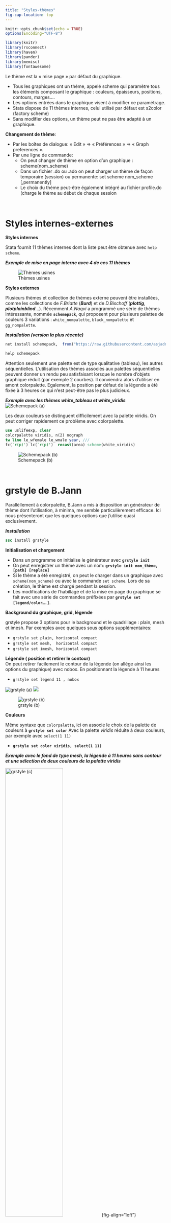 ```yaml
---
title: "Styles-thèmes"
fig-cap-location: top
---
```


```r
knitr::opts_chunk$set(echo = TRUE)
options(Encoding="UTF-8")

library(knitr)
library(rsconnect)
library(haven)
library(pander)
library(memisc)
library(fontawesome)
```



 
 Le thème est la « mise page » par défaut du graphique.  
 
-	Tous les graphiques ont un thème, appelé scheme qui paramètre tous les éléments composant le graphique : couleurs, épaisseurs, positions, contours, marges….
-	Les options entrées dans le graphique visent à modifier ce paramétrage.
-	Stata dispose de 11 thèmes internes, celui utilisé par défaut est s2color (factory scheme)
-	Sans modifier des options, un thème peut ne pas être adapté à un graphique.  

**Changement de thème**:  

-	Par les boîtes de dialogue: « Edit » => « Préférences » => « Graph preferences ».
- Par une ligne de commande:
   - On peut changer de thème en option d’un graphique : scheme(nom_scheme)
   - Dans un fichier .do ou .ado on peut charger un thème de façon temporaire (session) ou permanente: set scheme nom_scheme [,permanently]
   - Le choix du thème peut-être également intégré au fichier profile.do (charge le thème au début de chaque session

<br> 

# **Styles internes-externes**
 
**Styles internes**  

Stata fournit 11 thèmes internes dont la liste peut être obtenue avec `help scheme`.  

***Exemple de mise en page interne avec 4 de ces 11 thèmes*** 
 
 ![Thèmes usines](imgp3/g8.png){fig-align="left"}
 
 **Styles externes**   
 
Plusieurs thèmes et collection de thèmes externe peuvent être installées, comme les collections de *F.Briatte* (***Burd***) et de *D.Bischoff* (***plottig***, ***plotplainblind***…). 
Récemment *A.Naqvi* a programmé une série de thèmes intéressante, nommée **`schemepack`**, qui proposent pour plusieurs palettes de couleurs 3 variations : `white_nompalette`, `black_nompalette` et `gg_nompalette`. 

***Installation (version la plus récente)***

```r
net install schemepack,  from("https://raw.githubusercontent.com/asjadnaqvi/Stata-schemes/main/schemes/") replace

help schemepack 
```

 
Attention  seulement une palette est de type qualitative (tableau), les autres séquentielles. L’utilisation des thèmes associés aux palettes séquentielles peuvent donner un rendu peu satisfaisant lorsque le nombre d’objets graphique réduit (par exemple 2 courbes). Il conviendra alors d’utiliser en amont colorpalette. Egalement, la position par défaut de la légende a été fixée à 3 heures ce qui n’est peut-être pas le plus judicieux.  
 
***Exemple  avec les thèmes white_tableau et white_viridis*** 
 ![Schemepack (a)](imgp3/g9a.png){fig-align="left"}

Les deux couleurs se distinguent difficilement avec la palette viridis. On peut corriger rapidement ce problème avec colorpalette.


```stata
use uslifeexp, clear
colorpalette viridis, n(2) nograph
tw line le_wfemale le_wmale year, ///
fc(`r(p)') lc(`r(p)')  recast(area) scheme(white_viridis)
```

![Schemepack (b)](imgp3/g9b.png){fig-align="left"}

<br>

# **grstyle de B.Jann**

Parallèllement à colorpalette, B.Jann a mis à disposition un générateur de thème dont l’utilisation, à minima, me semble particulièrement efficace. Ici nous présenteront que les quelques options que j’utilise quasi exclusivement.

***Installation***

```stata
ssc install grstyle
```


**Initialisation et chargement**  

-	Dans un programme on initialise le générateur avec **`grstyle init`**
-	On peut enregistrer un thème avec un nom: **`grstyle init nom_thème, [path] [replace]`**
-	Si le thème a été enregistré, on peut le charger dans un graphique avec `scheme(nom_scheme)` ou avec la commande `set scheme`. Lors de sa création, le thème est chargé pendant la session. 
-	Les modifications de l’habillage et de la mise en page du graphique se fait avec une série de commandes préfixées par **`grstyle set [legend/color….]`**.

**Background  du graphique, grid, légende**    

grstyle propose 3 options pour le background et le quadrillage : plain, mesh et imesh. Par exemples avec quelques sous options supplémentaires:  

- 	`grstyle set plain, horizontal compact` 
- 	`grstyle set mesh,  horizontal compact`
- 	`grstyle set imesh, horizontal compact`

**Légende ( position et retirer le contour)**  
On peut retirer facilement le contour de la légende (on allège ainsi les options du graphique) avec nobox. En positionnant la légende à 11 heures  

-	`grstyle set legend 11 , nobox`


::: {layout-ncol=3}
![grstyle (a)](imgp3/g12a.png){fig-align="left"}
![](imgp3/g12b.png)

![grstyle (b)](imgp3/g12c.png){fig-align="left"}
:::





**Couleurs**  

Même syntaxe que `colorpalette`, ici on associe le choix de la palette de couleurs à **`grstyle set color`**
Avec la palette *viridis* réduite à deux couleurs, par exemple avec `select(1 11)`

-	**`grstyle set color viridis, select(1 11)`**

***Exemple avec le fond de type mesh, la légende à 11 heures sans contour et une sélection de deux couleurs de la palette viridis***

![grstyle (c)](imgp3/g11.png){width=60%}{fig-align="left"} 


```stata
webuse set https://github.com/mthevenin/stata_graphiques/tree/main/bases
use pingouin, replace
webuse set

grstyle init
grstyle set mesh, horizontal compact 
grstyle set legend 11, nobox 
grstyle set color plasma, select(6 9 12 6 9 12)

local osl  lw(*1.2)
local osca   msize(*.8) msymbol(+)  

#delimit ;
tw sca    bill_length_mm  flipper_length_mm if espèce==1,  jitter(3) `osca'           
|| sca    bill_length_mm  flipper_length_mm if espèce==2,  jitter(3) `osca' 
|| sca    bill_length_mm  flipper_length_mm if espèce==3,  jitter(3) `osca' 
|| lowess bill_length_mm  flipper_length_mm if espèce==1,   `osl'        
|| lowess bill_length_mm  flipper_length_mm if espèce==2,   `osl'  
|| lowess bill_length_mm  flipper_length_mm if espèce==3, `osl'                          
      
|| , legend(order(1 "Pingouin Adélie" 2 "Manchot à jugulaire" 3 "Manchot papou") row(1))
     ytitle("Longueur bec (mm)") xtitle("Longueur nageoire (mm)")
     title("Longueurs du bec et des nageoires")
;

#delimit cr
```

Plus qu’un générateur de thème, une utilisation minimale `grstyle` permet de paramétrer des options en amont du graphique et donc d’alleger sensiblement son programme et faciliter ses modifications. 


 
 
